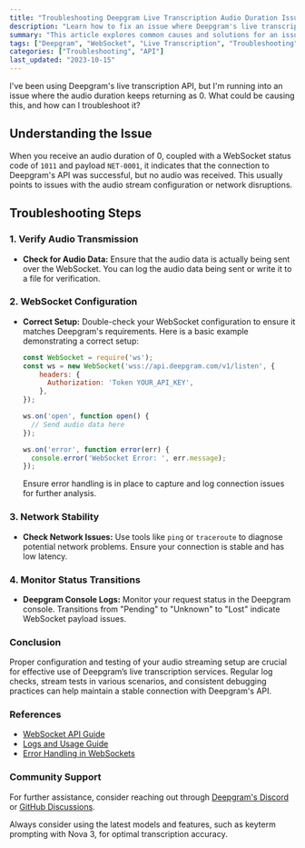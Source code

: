 ```yaml
---
title: "Troubleshooting Deepgram Live Transcription Audio Duration Issues"
description: "Learn how to fix an issue where Deepgram's live transcription API returns an audio duration of 0."
summary: "This article explores common causes and solutions for an issue where Deepgram's live transcription API returns an audio duration of 0, indicating no audio was received through the WebSocket connection. It covers potential configuration errors and network issues affecting audio streaming."
tags: ["Deepgram", "WebSocket", "Live Transcription", "Troubleshooting"]
categories: ["Troubleshooting", "API"]
last_updated: "2023-10-15"
---
```


<CommunityQuestion>I've been using Deepgram's live transcription API, but I'm running into an issue where the audio duration keeps returning as 0. What could be causing this, and how can I troubleshoot it?</CommunityQuestion>

## Understanding the Issue

When you receive an audio duration of 0, coupled with a WebSocket status code of `1011` and payload `NET-0001`, it indicates that the connection to Deepgram's API was successful, but no audio was received. This usually points to issues with the audio stream configuration or network disruptions.

## Troubleshooting Steps

### 1. Verify Audio Transmission

- **Check for Audio Data:** Ensure that the audio data is actually being sent over the WebSocket. You can log the audio data being sent or write it to a file for verification.

### 2. WebSocket Configuration

- **Correct Setup:** Double-check your WebSocket configuration to ensure it matches Deepgram's requirements. Here is a basic example demonstrating a correct setup:

  ```javascript
  const WebSocket = require('ws');
  const ws = new WebSocket('wss://api.deepgram.com/v1/listen', {
      headers: {
        Authorization: 'Token YOUR_API_KEY',
      },
  });

  ws.on('open', function open() {
    // Send audio data here
  });

  ws.on('error', function error(err) {
    console.error('WebSocket Error: ', err.message);
  });
  ```

  Ensure error handling is in place to capture and log connection issues for further analysis.

### 3. Network Stability

- **Check Network Issues:** Use tools like `ping` or `traceroute` to diagnose potential network problems. Ensure your connection is stable and has low latency.

### 4. Monitor Status Transitions

- **Deepgram Console Logs:** Monitor your request status in the Deepgram console. Transitions from "Pending" to "Unknown" to "Lost" indicate WebSocket payload issues.

### Conclusion

Proper configuration and testing of your audio streaming setup are crucial for effective use of Deepgram’s live transcription services. Regular log checks, stream tests in various scenarios, and consistent debugging practices can help maintain a stable connection with Deepgram's API.

### References

- [WebSocket API Guide](/docs/getting-started-with-live-streaming-audio)
- [Logs and Usage Guide](/docs/using-logs-usage#understanding--console-usage-log-states)
- [Error Handling in WebSockets](/reference/listen-live#error-handling)

### Community Support

For further assistance, consider reaching out through [Deepgram's Discord](https://discord.gg/deepgram) or [GitHub Discussions](https://github.com/deepgram/deepgram-js/discussions).

Always consider using the latest models and features, such as keyterm prompting with Nova 3, for optimal transcription accuracy.